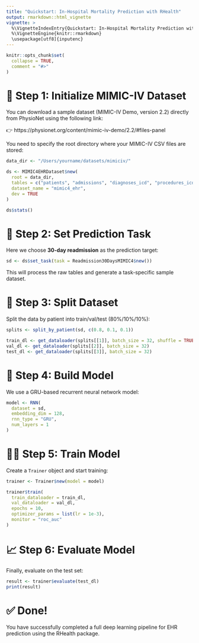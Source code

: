 ```yaml
---
title: "Quickstart: In-Hospital Mortality Prediction with RHealth"
output: rmarkdown::html_vignette
vignette: >
  %\VignetteIndexEntry{Quickstart: In-Hospital Mortality Prediction with RHealth}
  %\VignetteEngine{knitr::rmarkdown}
  \usepackage[utf8]{inputenc}
---
```


```r
knitr::opts_chunk$set(
  collapse = TRUE,
  comment = "#>"
)
```



# 📁 Step 1: Initialize MIMIC-IV Dataset
You can download a sample dataset (MIMIC-IV Demo, version 2.2) directly from PhysioNet using the following link:

👉 https://physionet.org/content/mimic-iv-demo/2.2/#files-panel

You need to specify the root directory where your MIMIC-IV CSV files are stored:

```r
data_dir <- "/Users/yourname/datasets/mimiciv/"

ds <- MIMIC4EHRDataset$new(
  root = data_dir,
  tables = c("patients", "admissions", "diagnoses_icd", "procedures_icd", "prescriptions"),
  dataset_name = "mimic4_ehr",
  dev = TRUE
)

ds$stats()
```

# 🧠 Step 2: Set Prediction Task

Here we choose **30-day readmission** as the prediction target:

```r
sd <- ds$set_task(task = Readmission30DaysMIMIC4$new())
```

This will process the raw tables and generate a task-specific sample dataset.

# 🧪 Step 3: Split Dataset

Split the data by patient into train/val/test (80%/10%/10%):

```r
splits <- split_by_patient(sd, c(0.8, 0.1, 0.1))

train_dl <- get_dataloader(splits[[1]], batch_size = 32, shuffle = TRUE)
val_dl <- get_dataloader(splits[[2]], batch_size = 32)
test_dl <- get_dataloader(splits[[3]], batch_size = 32)
```

# 🔧 Step 4: Build Model

We use a GRU-based recurrent neural network model:

```r
model <- RNN(
  dataset = sd,
  embedding_dim = 128,
  rnn_type = "GRU",
  num_layers = 1
)
```

# 🏋️‍♂️ Step 5: Train Model

Create a `Trainer` object and start training:

```r
trainer <- Trainer$new(model = model)

trainer$train(
  train_dataloader = train_dl,
  val_dataloader = val_dl,
  epochs = 10,
  optimizer_params = list(lr = 1e-3),
  monitor = "roc_auc"
)
```

# 📈 Step 6: Evaluate Model

Finally, evaluate on the test set:

```r
result <- trainer$evaluate(test_dl)
print(result)
```

# ✅ Done!

You have successfully completed a full deep learning pipeline for EHR prediction using the RHealth package.
